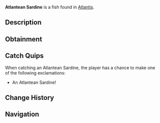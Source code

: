 {{FishInfobox
|image          = Atlantean Sardine.png
|rarity         = Common
|sea            = First Sea
|location       = [[Atlantis]]
|sublocation    = 
|sources        = Fishing Rod
|radar_location = 
|xp             = 20
|weather        = 
|time           = Day
|season         = 
|bait           = 
|base_weight    = 1
|base_value     = 35
|weight_range   = 0.7
|base_chance    = 90
|base_resil     = 95
}}
'''Atlantean Sardine''' is a {{Rarity|Common}} fish found in [[Atlantis]].

== Description ==
{{Description|These tiny fish have evolved to navigate the narrow ethereal currents. Their scales have a unique blue-green tint from consuming the abyss's ancient algae.|Bestiary Entry}}

== Obtainment ==
{{Description|Ethereal Abyss Pool|Bestiary Hint}}
{{Fish Availability|
Atlantis/Ethereal Abyss
|top_rods      = 
Leviathan's Fang Rod\199355.41\0;
Trident Rod\191002.18\14443.75;
Free Spirit Rod\189338.15\14469.39;
No-Life Rod\182491.87\20807.6;
Azure Of Lagoon\178346.81\20155.97;
Flimsy Rod\117908.67\21784.83;
Training Rod\139878.23\21337.29;
Abyssal Specter Rod\166503.68\19494.05;
Nocturnal Rod\100040.05\81588.2;
Fast Rod\161032.83\20988.32;
Challenger's Rod\174236.33\19837.05;
Seraphic Rod\173522.5\20725.69;
Rod Of The Forgotten Fang\172075.15\18925.47;
Ethereal Prism Rod\171054.83\0;
Rod Of The Depths\166364.44\17241.55;
Zeus Rod\166221.95\19915.99;
Rod Of The Exalted One\166111.16\0;
Blazebringer Rod\163033.93\19087.81;
Verdant Shear Rod\162493.12\18650.31;
Depthseeker Rod\159707.41\17546.96;
Avalanche Rod\158463.94\16318.47;
Volcanic Rod\158092.25\17845.98;
Steady Rod\77404.98\9224.69
|recommended   = Trident Rod
}}

== Catch Quips ==
When catching an Atlantean Sardine, the player has a chance to make one of the following exclamations:
* An Atlantean Sardine!

== Change History ==
{{Change History|{{subst:Current Version}}}}

== Navigation ==
{{Fish Navbox|Atlantis}}